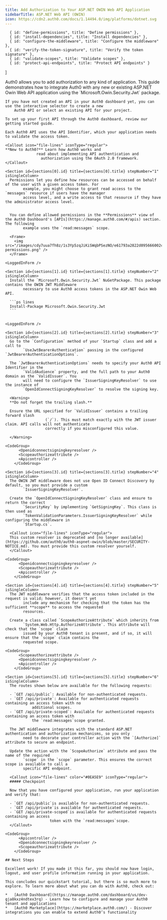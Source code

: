 ```yaml
---
title: Add Authorization to Your ASP.NET OWIN Web API Application
sidebarTitle: ASP.NET Web API (OWIN)
icon: https://cdn2.auth0.com/docs/1.14494.0/img/platforms/dotnet.svg
---
```


      { id: "define-permissions", title: "Define permissions" },
      { id: "install-dependencies", title: "Install dependencies" },
      { id: "configure-the-middleware", title: "Configure the middleware" },
      { id: "verify-the-token-signature", title: "Verify the token signature" },
      { id: "validate-scopes", title: "Validate scopes" },
      { id: "protect-api-endpoints", title: "Protect API endpoints" }
]

<Recipe isSingleColumn>
  <Content>
    Auth0 allows you to add authorization to any kind of application. This guide demonstrates how to integrate Auth0
        with any new or existing ASP.NET Owin Web API application using the `Microsoft.Owin.Security.Jwt`
        package.

    If you have not created an API in your Auth0 dashboard yet, you can use the interactive selector to create a new
        Auth0 API or select an existing API for your project.

    To set up your first API through the Auth0 dashboard, review our getting started guide.

    Each Auth0 API uses the API Identifier, which your application needs to validate the access token.

    <Callout icon="file-lines" iconType="regular">
    **New to Auth0?** Learn how Auth0 works and
                  read about implementing API authentication and
                    authorization using the OAuth 2.0 framework.
    </Callout>

    <Section id={sections[0].id} title={sections[0].title} stepNumber="1" isSingleColumn>
      Permissions let you define how resources can be accessed on behalf of the user with a given access token. For
            example, you might choose to grant read access to the `messages` resource if users have the manager
            access level, and a write access to that resource if they have the administrator access level.

      
      You can define allowed permissions in the **Permissions** view of the Auth0 Dashboard's [APIs](https://manage.auth0.com/#/apis) section. The following
            example uses the `read:messages` scope.

      <Frame>
        <img src="/images/cdy7uua7fh8z/1s3Yp5zqJiKiSWqbPSezNO/e61793a2822d095666002c3f65c71ac2/configure-permissions.png" />
      </Frame>
    
    <LoggedInForm />
</Section>

    <Section id={sections[1].id} title={sections[1].title} stepNumber="2" isSingleColumn>
      Install the `Microsoft.Owin.Security.Jwt` NuGetPackage. This package contains the OWIN JWT Middleware
            necessary to use Auth0 access tokens in the ASP.NET Owin Web API.

      ```ps lines
      Install-Package Microsoft.Owin.Security.Jwt
      ```

    
    <LoggedInForm />
</Section>

    <Section id={sections[2].id} title={sections[2].title} stepNumber="3" isSingleColumn>
      Go to the `Configuration` method of your `Startup` class and add a call to
            `UseJwtBearerAuthentication` passing in the configured `JwtBearerAuthenticationOptions`.

      The `JwtBearerAuthenticationOptions` needs to specify your Auth0 API Identifier in the
            `ValidAudience` property, and the full path to your Auth0 domain as the `ValidIssuer`. You
            will need to configure the `IssuerSigningKeyResolver` to use the instance of
            `OpenIdConnectSigningKeyResolver` to resolve the signing key.

      <Warning>
      **Do not forget the trailing slash.**

      Ensure the URL specified for `ValidIssuer` contains a trailing forward slash
                      (`/`). This must match exactly with the JWT issuer claim. API calls will not authenticate
                      correctly if you misconfigured this value.

      </Warning>
    
    <CodeGroup>
          <Openidconnectsigningkeyresolver />
          <Scopeauthorizeattribute />
          <Apicontroller />
        </CodeGroup>
</Section>

    <Section id={sections[3].id} title={sections[3].title} stepNumber="4" isSingleColumn>
      The OWIN JWT middleware does not use Open ID Connect Discovery by default, so you must provide a custom
            `IssuerSigningKeyResolver`.

      Create the `OpenIdConnectSigningKeyResolver` class and ensure to return the correct
            `SecurityKey` by implementing `GetSigningKey`. This class is then used as
            `TokenValidationParameters.IssuerSigningKeyResolver` while configuring the middleware in
            `Startup.cs`.

      <Callout icon="file-lines" iconType="regular">
      This custom resolver is deprecated and [no longer available](https://github.com/auth0/auth0-aspnet-owin/blob/master/SECURITY-NOTICE.md). You must provide this custom resolver yourself.
      </Callout>
    
    <CodeGroup>
          <Openidconnectsigningkeyresolver />
          <Scopeauthorizeattribute />
          <Apicontroller />
        </CodeGroup>
</Section>

    <Section id={sections[4].id} title={sections[4].title} stepNumber="5" isSingleColumn>
      The JWT middleware verifies that the access token included in the request is valid; however, it doesn't yet
            include any mechanism for checking that the token has the sufficient **scope** to access the requested
            resources.

      Create a class called `ScopeAuthorizeAttribute` which inherits from
            `System.Web.Http.AuthorizeAttribute`. This attribute will check that the `scope` claim
            issued by your Auth0 tenant is present, and if so, it will ensure that the `scope` claim contains the
            requested scope.
    
    <CodeGroup>
          <Scopeauthorizeattribute />
          <Openidconnectsigningkeyresolver />
          <Apicontroller />
        </CodeGroup>
</Section>

    <Section id={sections[5].id} title={sections[5].title} stepNumber="6" isSingleColumn>
      The routes shown below are available for the following requests:

      - `GET /api/public`: Available for non-authenticated requests.
      - `GET /api/private`: Available for authenticated requests containing an access token with no
                additional scopes.
      - `GET /api/private-scoped`: Available for authenticated requests containing an access token with
                the `read:messages`scope granted.

      The JWT middleware integrates with the standard ASP.NET authentication and authorization mechanisms, so you only
            need to decorate your controller action with the `[Authorize]` attribute to secure an endpoint.

      Update the action with the `ScopeAuthorize` attribute and pass the name of the required
            `scope` in the `scope` parameter. This ensures the correct scope is available to call a
            specific API endpoint.

      <Callout icon="file-lines" color="#0EA5E9" iconType="regular">
      ##### Checkpoint

      Now that you have configured your application, run your application and verify that:

      - `GET /api/public`is available for non-authenticated requests.
      - `GET /api/private`is available for authenticated requests.
      - `GET /api/private-scoped`is available for authenticated requests containing an access
                        token with the `read:messages`scope.
      </Callout>
    
    <CodeGroup>
          <Apicontroller />
          <Openidconnectsigningkeyresolver />
          <Scopeauthorizeattribute />
        </CodeGroup>
</Section>

    ## Next Steps

    Excellent work! If you made it this far, you should now have login, logout, and user profile information running in your application.

    This concludes our quickstart tutorial, but there is so much more to explore. To learn more about what you can do with Auth0, check out:

    *   [Auth0 Dashboard](https://manage.auth0.com/dashboard/us/dev-gja8kxz4ndtex3rq) - Learn how to configure and manage your Auth0 tenant and applications
    *   [Auth0 Marketplace](https://marketplace.auth0.com/) - Discover integrations you can enable to extend Auth0’s functionality
  </Content>

  
</Recipe>
